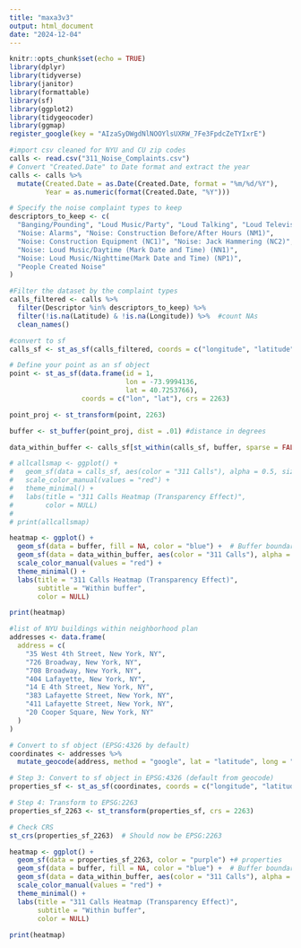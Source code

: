 ```yaml
---
title: "maxa3v3"
output: html_document
date: "2024-12-04"
---
```


```r
knitr::opts_chunk$set(echo = TRUE)
library(dplyr)
library(tidyverse)
library(janitor)
library(formattable)
library(sf)
library(ggplot2)
library(tidygeocoder)
library(ggmap)
register_google(key = "AIzaSyDWgdNlNOOYlsUXRW_7Fe3FpdcZeTYIxrE")

```


```r
#import csv cleaned for NYU and CU zip codes
calls <- read.csv("311_Noise_Complaints.csv")
# Convert "Created.Date" to Date format and extract the year
calls <- calls %>%
  mutate(Created.Date = as.Date(Created.Date, format = "%m/%d/%Y"),
         Year = as.numeric(format(Created.Date, "%Y")))

# Specify the noise complaint types to keep
descriptors_to_keep <- c(
  "Banging/Pounding", "Loud Music/Party", "Loud Talking", "Loud Television",
  "Noise: Alarms", "Noise: Construction Before/After Hours (NM1)",
  "Noise: Construction Equipment (NC1)", "Noise: Jack Hammering (NC2)",
  "Noise: Loud Music/Daytime (Mark Date and Time) (NN1)",
  "Noise: Loud Music/Nighttime(Mark Date and Time) (NP1)",
  "People Created Noise"
)
```

```r
#Filter the dataset by the complaint types
calls_filtered <- calls %>%
  filter(Descriptor %in% descriptors_to_keep) %>%
  filter(!is.na(Latitude) & !is.na(Longitude)) %>%  #count NAs
  clean_names()

#convert to sf
calls_sf <- st_as_sf(calls_filtered, coords = c("longitude", "latitude"), crs = 2263)

```

```r

# Define your point as an sf object
point <- st_as_sf(data.frame(id = 1, 
                             lon = -73.9994136, 
                             lat = 40.7253766), 
                  coords = c("lon", "lat"), crs = 2263)

point_proj <- st_transform(point, 2263)

buffer <- st_buffer(point_proj, dist = .01) #distance in degrees

data_within_buffer <- calls_sf[st_within(calls_sf, buffer, sparse = FALSE), ]

```

```r

# allcallsmap <- ggplot() +
#   geom_sf(data = calls_sf, aes(color = "311 Calls"), alpha = 0.5, size = 0.5) +
#   scale_color_manual(values = "red") +
#   theme_minimal() +
#   labs(title = "311 Calls Heatmap (Transparency Effect)",
#        color = NULL)
# 
# print(allcallsmap)

heatmap <- ggplot() +
  geom_sf(data = buffer, fill = NA, color = "blue") +  # Buffer boundary
  geom_sf(data = data_within_buffer, aes(color = "311 Calls"), alpha = 0.5, size = 0.5) +
  scale_color_manual(values = "red") +
  theme_minimal() +
  labs(title = "311 Calls Heatmap (Transparency Effect)",
       subtitle = "Within buffer",
       color = NULL)

print(heatmap)

```

```r
#list of NYU buildings within neighborhood plan
addresses <- data.frame(
  address = c(
    "35 West 4th Street, New York, NY",
    "726 Broadway, New York, NY",
    "708 Broadway, New York, NY",
    "404 Lafayette, New York, NY",
    "14 E 4th Street, New York, NY",
    "383 Lafayette Street, New York, NY",
    "411 Lafayette Street, New York, NY",
    "20 Cooper Square, New York, NY"
  )
)

# Convert to sf object (EPSG:4326 by default)
coordinates <- addresses %>%
  mutate_geocode(address, method = "google", lat = "latitude", long = "longitude")

# Step 3: Convert to sf object in EPSG:4326 (default from geocode)
properties_sf <- st_as_sf(coordinates, coords = c("longitude", "latitude"), crs = 4326)

# Step 4: Transform to EPSG:2263
properties_sf_2263 <- st_transform(properties_sf, crs = 2263)

# Check CRS
st_crs(properties_sf_2263)  # Should now be EPSG:2263

```


```r

heatmap <- ggplot() +
  geom_sf(data = properties_sf_2263, color = "purple") +# properties
  geom_sf(data = buffer, fill = NA, color = "blue") +  # Buffer boundary
  geom_sf(data = data_within_buffer, aes(color = "311 Calls"), alpha = 0.5, size = 0.5) +
  scale_color_manual(values = "red") +
  theme_minimal() +
  labs(title = "311 Calls Heatmap (Transparency Effect)",
       subtitle = "Within buffer",
       color = NULL)
  
print(heatmap)

```



